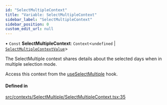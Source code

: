 ```yaml
---
id: "SelectMultipleContext"
title: "Variable: SelectMultipleContext"
sidebar_label: "SelectMultipleContext"
sidebar_position: 0
custom_edit_url: null
---
```


• `Const` **SelectMultipleContext**: `Context`<`undefined` \| [`SelectMultipleContextValue`](/api/interfaces/SelectMultipleContextValue.md)\>

The SelectMultiple context shares details about the selected days when in
multiple selection mode.

Access this context from the [useSelectMultiple](/api/functions/useSelectMultiple.md) hook.

#### Defined in

[src/contexts/SelectMultiple/SelectMultipleContext.tsx:35](https://github.com/gpbl/react-day-picker/blob/433a4d1e8/src/contexts/SelectMultiple/SelectMultipleContext.tsx#L35)
